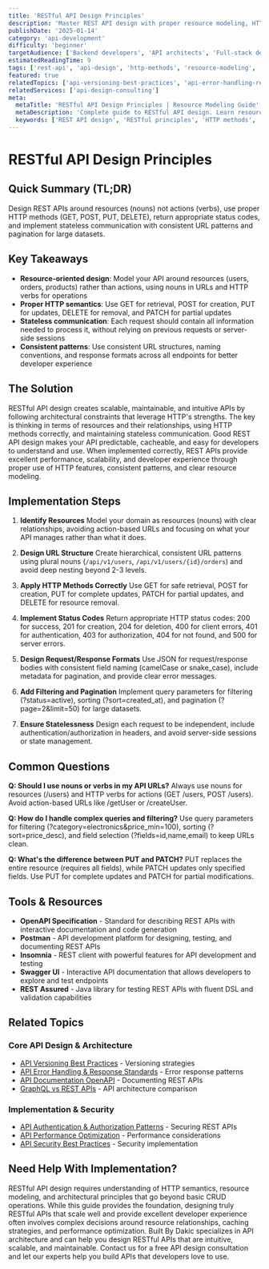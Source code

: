 ```yaml
---
title: 'RESTful API Design Principles'
description: 'Master REST API design with proper resource modeling, HTTP methods, status codes, and architectural patterns for scalable APIs.'
publishDate: '2025-01-14'
category: 'api-development'
difficulty: 'beginner'
targetAudience: ['Backend developers', 'API architects', 'Full-stack developers']
estimatedReadingTime: 9
tags: ['rest-api', 'api-design', 'http-methods', 'resource-modeling', 'rest-principles']
featured: true
relatedTopics: ['api-versioning-best-practices', 'api-error-handling-response-standards', 'api-documentation-openapi', 'graphql-vs-rest-apis', 'api-authentication-authorization-patterns', 'api-performance-optimization', 'api-security-best-practices']
relatedServices: ['api-design-consulting']
meta:
  metaTitle: 'RESTful API Design Principles | Resource Modeling Guide'
  metaDescription: 'Complete guide to RESTful API design. Learn resource modeling, HTTP methods, status codes, and architectural patterns for scalable APIs.'
  keywords: ['REST API design', 'RESTful principles', 'HTTP methods', 'resource modeling', 'API architecture']
---
```


# RESTful API Design Principles

## Quick Summary (TL;DR)

Design REST APIs around resources (nouns) not actions (verbs), use proper HTTP methods (GET, POST, PUT, DELETE), return appropriate status codes, and implement stateless communication with consistent URL patterns and pagination for large datasets.

## Key Takeaways

- **Resource-oriented design**: Model your API around resources (users, orders, products) rather than actions, using nouns in URLs and HTTP verbs for operations
- **Proper HTTP semantics**: Use GET for retrieval, POST for creation, PUT for updates, DELETE for removal, and PATCH for partial updates
- **Stateless communication**: Each request should contain all information needed to process it, without relying on previous requests or server-side sessions
- **Consistent patterns**: Use consistent URL structures, naming conventions, and response formats across all endpoints for better developer experience

## The Solution

RESTful API design creates scalable, maintainable, and intuitive APIs by following architectural constraints that leverage HTTP's strengths. The key is thinking in terms of resources and their relationships, using HTTP methods correctly, and maintaining stateless communication. Good REST API design makes your API predictable, cacheable, and easy for developers to understand and use. When implemented correctly, REST APIs provide excellent performance, scalability, and developer experience through proper use of HTTP features, consistent patterns, and clear resource modeling.

## Implementation Steps

1. **Identify Resources**
   Model your domain as resources (nouns) with clear relationships, avoiding action-based URLs and focusing on what your API manages rather than what it does.

2. **Design URL Structure**
   Create hierarchical, consistent URL patterns using plural nouns (`/api/v1/users`, `/api/v1/users/{id}/orders`) and avoid deep nesting beyond 2-3 levels.

3. **Apply HTTP Methods Correctly**
   Use GET for safe retrieval, POST for creation, PUT for complete updates, PATCH for partial updates, and DELETE for resource removal.

4. **Implement Status Codes**
   Return appropriate HTTP status codes: 200 for success, 201 for creation, 204 for deletion, 400 for client errors, 401 for authentication, 403 for authorization, 404 for not found, and 500 for server errors.

5. **Design Request/Response Formats**
   Use JSON for request/response bodies with consistent field naming (camelCase or snake_case), include metadata for pagination, and provide clear error messages.

6. **Add Filtering and Pagination**
   Implement query parameters for filtering (?status=active), sorting (?sort=created_at), and pagination (?page=2&limit=50) for large datasets.

7. **Ensure Statelessness**
   Design each request to be independent, include authentication/authorization in headers, and avoid server-side sessions or state management.

## Common Questions

**Q: Should I use nouns or verbs in my API URLs?**
Always use nouns for resources (/users) and HTTP verbs for actions (GET /users, POST /users). Avoid action-based URLs like /getUser or /createUser.

**Q: How do I handle complex queries and filtering?**
Use query parameters for filtering (?category=electronics&price_min=100), sorting (?sort=price_desc), and field selection (?fields=id,name,email) to keep URLs clean.

**Q: What's the difference between PUT and PATCH?**
PUT replaces the entire resource (requires all fields), while PATCH updates only specified fields. Use PUT for complete updates and PATCH for partial modifications.

## Tools & Resources

- **OpenAPI Specification** - Standard for describing REST APIs with interactive documentation and code generation
- **Postman** - API development platform for designing, testing, and documenting REST APIs
- **Insomnia** - REST client with powerful features for API development and testing
- **Swagger UI** - Interactive API documentation that allows developers to explore and test endpoints
- **REST Assured** - Java library for testing REST APIs with fluent DSL and validation capabilities

## Related Topics

### Core API Design & Architecture
- [API Versioning Best Practices](/topics/api-versioning-best-practices) - Versioning strategies
- [API Error Handling & Response Standards](/topics/api-error-handling-response-standards) - Error response patterns
- [API Documentation OpenAPI](/topics/api-documentation-openapi) - Documenting REST APIs
- [GraphQL vs REST APIs](/topics/graphql-vs-rest-apis) - API architecture comparison

### Implementation & Security
- [API Authentication & Authorization Patterns](/topics/api-authentication-authorization-patterns) - Securing REST APIs
- [API Performance Optimization](/topics/api-performance-optimization) - Performance considerations
- [API Security Best Practices](/topics/api-security-best-practices) - Security implementation

## Need Help With Implementation?

RESTful API design requires understanding of HTTP semantics, resource modeling, and architectural principles that go beyond basic CRUD operations. While this guide provides the foundation, designing truly RESTful APIs that scale well and provide excellent developer experience often involves complex decisions around resource relationships, caching strategies, and performance optimization. Built By Dakic specializes in API architecture and can help you design RESTful APIs that are intuitive, scalable, and maintainable. Contact us for a free API design consultation and let our experts help you build APIs that developers love to use.
